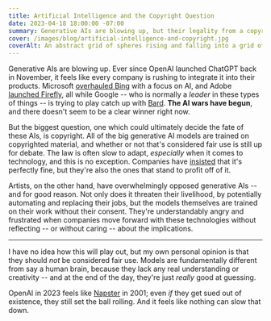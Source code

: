 ```yaml
---
title: Artificial Intelligence and the Copyright Question
date: 2023-04-18 18:00:00 -07:00
summary: Generative AIs are blowing up, but their legality from a copyright standpoint isn't yet defined.
cover: /images/blog/artificial-intelligence-and-copyright.jpg
coverAlt: An abstract grid of spheres rising and falling into a grid of circular holes beneath.
---
```


Generative AIs are blowing up. Ever since OpenAI launched ChatGPT back in November, it feels like every company is rushing to integrate it into their products. Microsoft [overhauled Bing](https://news.microsoft.com/the-new-Bing/) with a focus on AI, and Adobe [launched Firefly](https://www.adobe.com/sensei/generative-ai/firefly.html), all while Google -- who is normally a _leader_ in these types of things -- is trying to play catch up with [Bard](https://bard.google.com/). **The AI wars have begun**, and there doesn't seem to be a clear winner right now.

But the biggest question, one which could ultimately decide the fate of these AIs, is copyright. All of the big generative AI models are trained on copyrighted material, and whether or not that's considered fair use is still up for debate. The law is often slow to adapt, _especially_ when it comes to technology, and this is no exception. Companies have [insisted](https://x.com/natfriedman/status/1409914420579344385) that it's perfectly fine, but they're also the ones that stand to profit off of it.

Artists, on the other hand, have overwhelmingly opposed generative AIs -- and for good reason. Not only does it threaten their livelihood, by potentially automating and replacing their jobs, but the models themselves are trained on their work without their consent. They're understandably angry and frustrated when companies move forward with these technologies without reflecting -- or without caring -- about the implications.

---

I have no idea how this will play out, but my own personal opinion is that they should _not_ be considered fair use. Models are fundamentally different from say a human brain, because they lack any real understanding or creativity -- and at the end of the day, they're just _really_ good at guessing.

OpenAI in 2023 feels like [Napster](https://en.wikipedia.org/wiki/Napster) in 2001; even _if_ they get sued out of existence, they still set the ball rolling. And it feels like nothing can slow that down.

<NewsletterForm />

